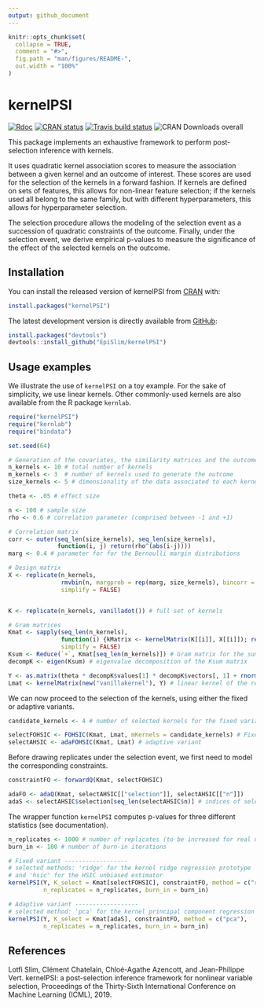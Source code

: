 ```yaml
---
output: github_document
---
```


<!-- README.md is generated from README.Rmd. Please edit that file -->

```r
knitr::opts_chunk$set(
  collapse = TRUE,
  comment = "#>",
  fig.path = "man/figures/README-",
  out.width = "100%"
)
```

# kernelPSI

[![Rdoc](http://www.rdocumentation.org/badges/version/kernelPSI)](http://www.rdocumentation.org/packages/kernelPSI)
[![CRAN status](https://www.r-pkg.org/badges/version/kernelPSI)](https://cran.r-project.org/package=kernelPSI)
[![Travis build status](https://travis-ci.org/EpiSlim/kernelPSI.svg?branch=master)](https://travis-ci.org/EpiSlim/kernelPSI)
![CRAN Downloads overall](https://cranlogs.r-pkg.org/badges/grand-total/kernelPSI)

This package implements an exhaustive framework to perform
post-selection inference with kernels.

It uses quadratic kernel association scores to measure the association between a given kernel and
an outcome of interest. These scores are used for the selection of the
kernels in a forward fashion. If kernels are defined on sets of features, this allows for non-linear feature selection; if the kernels used all belong to the same family, but with different hyperparameters, this allows for hyperparameter selection.

The selection procedure allows the
modeling of the selection event as a succession of quadratic constraints
of the outcome. Finally, under the selection event, we derive empirical
p-values to measure the significance of the effect of the selected
kernels on the outcome.

## Installation

You can install the released version of kernelPSI from [CRAN](https://CRAN.R-project.org) with:

```r
install.packages("kernelPSI")
```

The latest development version is directly available from [GitHub](https://github.com):


<!--
The latest version is directly available from [GitHub](https://github.com):
--> 

```r
install.packages("devtools")
devtools::install_github("EpiSlim/kernelPSI")
```

## Usage examples
We illustrate the use of `kernelPSI` on a toy example. For the sake of simplicity, we use linear kernels. Other commonly-used kernels are also available from the R package `kernlab`.

```r
require("kernelPSI")
require("kernlab")
require("bindata")

set.seed(64)

# Generation of the covariates, the similarity matrices and the outcome
n_kernels <- 10 # total number of kernels
m_kernels <- 3  # number of kernels used to generate the outcome
size_kernels <- 5 # dimensionality of the data associated to each kernel 

theta <- .05 # effect size

n <- 100 # sample size
rho <- 0.6 # correlation parameter (comprised between -1 and +1)

# Correlation matrix
corr <- outer(seq_len(size_kernels), seq_len(size_kernels),
              function(i, j) return(rho^(abs(i-j))))
marg <- 0.4 # parameter for for the Bernoulli margin distributions

# Design matrix
X <- replicate(n_kernels,
               rmvbin(n, margprob = rep(marg, size_kernels), bincorr = corr),
               simplify = FALSE)


K <- replicate(n_kernels, vanilladot()) # full set of kernels

# Gram matrices
Kmat <- sapply(seq_len(n_kernels),
               function(i) {kMatrix <- kernelMatrix(K[[i]], X[[i]]); return(as.kernelMatrix(kMatrix, center = TRUE))},
               simplify = FALSE)
Ksum <- Reduce(`+`, Kmat[seq_len(m_kernels)]) # Gram matrix for the sum kernel of the first m_kernels kernels
decompK <- eigen(Ksum) # eigenvalue decomposition of the Ksum matrix

Y <- as.matrix(theta * decompK$values[1] * decompK$vectors[, 1] + rnorm(n), ncol = 1) # response vector
Lmat <- kernelMatrix(new("vanillakernel"), Y) # linear kernel of the response
```

We can now proceed to the selection of the kernels, using either the fixed or adaptive variants.
```r
candidate_kernels <- 4 # number of selected kernels for the fixed variant

selectFOHSIC <- FOHSIC(Kmat, Lmat, mKernels = candidate_kernels) # Fixed variant
selectAHSIC <- adaFOHSIC(Kmat, Lmat) # adaptive variant
```

Before drawing replicates under the selection event, we first need to model the corresponding constraints.
```r
constraintFO <- forwardQ(Kmat, selectFOHSIC)

adaFO <- adaQ(Kmat, selectAHSIC[["selection"]], selectAHSIC[["n"]])
adaS <- selectAHSIC$selection[seq_len(selectAHSIC$n)] # indices of selected kernels
```

The wrapper function `kernelPSI` computes p-values for three different statistics (see documentation).
```r
n_replicates <- 1000 # number of replicates (to be increased for real use cases)
burn_in <- 100 # number of burn-in iterations

# Fixed variant ------------------
# selected methods: 'ridge' for the kernel ridge regression prototype 
# and 'hsic' for the HSIC unbiased estimator
kernelPSI(Y, K_select = Kmat[selectFOHSIC], constraintFO, method = c("ridge", "hsic"),  
          n_replicates = n_replicates, burn_in = burn_in)

# Adaptive variant ------------------
# selected method: 'pca' for the kernel principal component regression prototype
kernelPSI(Y, K_select = Kmat[adaS], constraintFO, method = c("pca"),
          n_replicates = n_replicates, burn_in = burn_in)
```

## References
Lotfi Slim, Clément Chatelain, Chloé-Agathe Azencott, and Jean-Philippe Vert. kernelPSI: a post-selection inference framework for nonlinear variable selection, Proceedings of the Thirty-Sixth International Conference on Machine Learning (ICML), 2019.